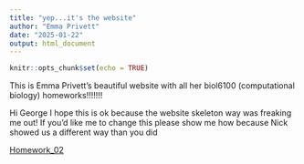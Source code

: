 ```yaml
---
title: "yep...it's the website"
author: "Emma Privett"
date: "2025-01-22"
output: html_document
---
```


```r
knitr::opts_chunk$set(echo = TRUE)
```
This is Emma Privett's beautiful website with all her biol6100 (computational biology) homeworks!!!!!!!

Hi George I hope this is ok because the website skeleton way was freaking me out! If you'd like me to change this please show me how because Nick showed us a different way than you did

[Homework_02](homework_02.html)

